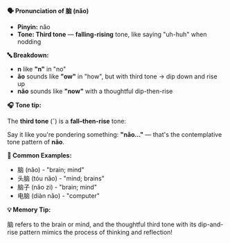 **🗣️ Pronunciation of 脑 (nǎo)**

- **Pinyin:** nǎo
- **Tone: Third tone** — **falling-rising** tone, like saying "uh-huh" when nodding

**🔤 Breakdown:**

- **n** like **"n"** in "no"
- **ǎo** sounds like **"ow"** in "how", but with third tone → dip down and rise up
- **nǎo** sounds like **"now"** with a thoughtful dip-then-rise

**🎧 Tone tip:**

The **third tone** (ˇ) is a **fall–then-rise** tone:

Say it like you're pondering something: **"nǎo..."** — that's the contemplative tone pattern of
**nǎo**.

**📝 Common Examples:**

- 脑 (nǎo) - "brain; mind"
- 头脑 (tóu nǎo) - "mind; brains"
- 脑子 (nǎo zi) - "brain; mind"
- 电脑 (diàn nǎo) - "computer"

**💡 Memory Tip:**

脑 refers to the brain or mind, and the thoughtful third tone with its dip-and-rise pattern mimics
the process of thinking and reflection!
